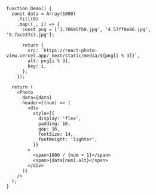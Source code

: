 ```tsx
function Demo() {
  const data = Array(1000)
    .fill(0)
    .map((_, i) => {
      const png = ['3.70695fb9.jpg', '4.57ff8e86.jpg', '5.7ace37c7.jpg'];

      return {
        src: `https://react-photo-view.vercel.app/_next/static/media/${png[i % 3]}`,
        alt: png[i % 3],
        key: i,
      };
    });

  return (
    <Photo
      data={data}
      header={(num) => (
        <div
          style={{
            display: 'flex',
            padding: 16,
            gap: 16,
            fontSize: 14,
            fontWeight: 'lighter',
          }}
        >
          <span>1000 / {num + 1}</span>
          <span>{data[num].alt}</span>
        </div>
      )}
    />
  );
}
```
